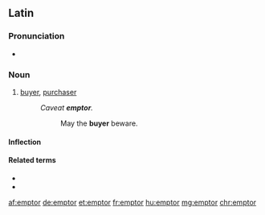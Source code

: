 ==Latin==

===Pronunciation===
* {{la-pronunc|ēmptor}}

===Noun===
{{la-noun|ēmptor|emptoris|ēmptōris|m|third}}

# [[buyer]], [[purchaser]]
#: ''Caveat '''emptor'''.''
#:: May the '''buyer''' beware.

====Inflection====
{{la-decl-3rd|ēmptor|ēmptōr}}

====Related terms====
* {{l|la|emō}}
* {{l|la|ēmptiō}}

[[af:emptor]]
[[de:emptor]]
[[et:emptor]]
[[fr:emptor]]
[[hu:emptor]]
[[mg:emptor]]
[[chr:emptor]]